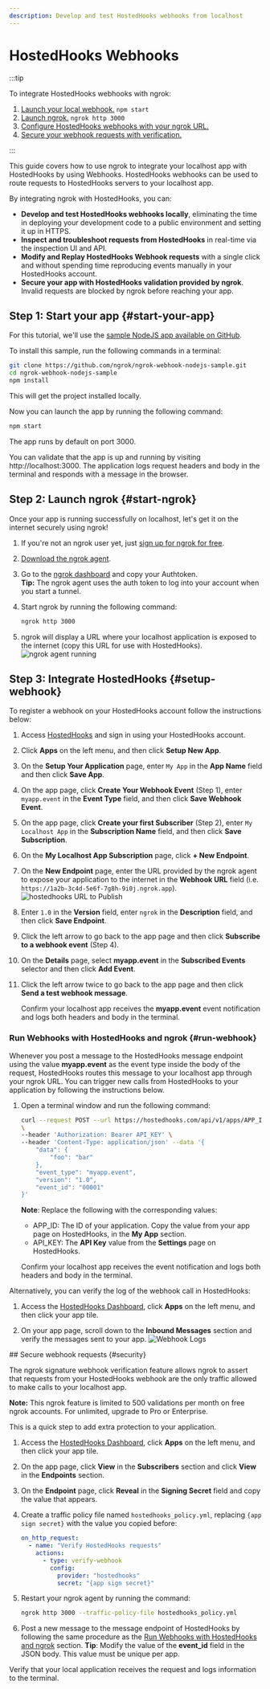 ```yaml
---
description: Develop and test HostedHooks webhooks from localhost
---
```



# HostedHooks Webhooks

:::tip

To integrate HostedHooks webhooks with ngrok:

1. [Launch your local webhook.](#start-your-app) `npm start`
1. [Launch ngrok.](#start-ngrok) `ngrok http 3000`
1. [Configure HostedHooks webhooks with your ngrok URL.](#setup-webhook)
1. [Secure your webhook requests with verification.](#security)

:::

This guide covers how to use ngrok to integrate your localhost app with HostedHooks by using Webhooks.
HostedHooks webhooks can be used to route requests to HostedHooks servers to your localhost app.

By integrating ngrok with HostedHooks, you can:

- **Develop and test HostedHooks webhooks locally**, eliminating the time in deploying your development code to a public environment and setting it up in HTTPS.
- **Inspect and troubleshoot requests from HostedHooks** in real-time via the inspection UI and API.
- **Modify and Replay HostedHooks Webhook requests** with a single click and without spending time reproducing events manually in your HostedHooks account.
- **Secure your app with HostedHooks validation provided by ngrok**. Invalid requests are blocked by ngrok before reaching your app.

## **Step 1**: Start your app {#start-your-app}

For this tutorial, we'll use the [sample NodeJS app available on GitHub](https://github.com/ngrok/ngrok-webhook-nodejs-sample).

To install this sample, run the following commands in a terminal:

```bash
git clone https://github.com/ngrok/ngrok-webhook-nodejs-sample.git
cd ngrok-webhook-nodejs-sample
npm install
```

This will get the project installed locally.

Now you can launch the app by running the following command:

```bash
npm start
```

The app runs by default on port 3000.

You can validate that the app is up and running by visiting http://localhost:3000. The application logs request headers and body in the terminal and responds with a message in the browser.

## **Step 2**: Launch ngrok {#start-ngrok}

Once your app is running successfully on localhost, let's get it on the internet securely using ngrok!

1. If you're not an ngrok user yet, just [sign up for ngrok for free](https://ngrok.com/signup).

1. [Download the ngrok agent](https://download.ngrok.com).

1. Go to the [ngrok dashboard](https://dashboard.ngrok.com) and copy your Authtoken. <br />
   **Tip:** The ngrok agent uses the auth token to log into your account when you start a tunnel.
1. Start ngrok by running the following command:

   ```bash
   ngrok http 3000
   ```

1. ngrok will display a URL where your localhost application is exposed to the internet (copy this URL for use with HostedHooks).
   ![ngrok agent running](/img/integrations/launch_ngrok_tunnel.png)

## **Step 3**: Integrate HostedHooks {#setup-webhook}

To register a webhook on your HostedHooks account follow the instructions below:

1. Access [HostedHooks](https://www.hostedhooks.com/) and sign in using your HostedHooks account.

1. Click **Apps** on the left menu, and then click **Setup New App**.

1. On the **Setup Your Application** page, enter `My App` in the **App Name** field and then click **Save App**.

1. On the app page, click **Create Your Webhook Event** (Step 1), enter `myapp.event` in the **Event Type** field, and then click **Save Webhook Event**.

1. On the app page, click **Create your first Subscriber** (Step 2), enter `My Localhost App` in the **Subscription Name** field, and then click **Save Subscription**.

1. On the **My Localhost App Subscription** page, click **+ New Endpoint**.

1. On the **New Endpoint** page, enter the URL provided by the ngrok agent to expose your application to the internet in the **Webhook URL** field (i.e. `https://1a2b-3c4d-5e6f-7g8h-9i0j.ngrok.app`).
   ![hostedhooks URL to Publish](../img/ngrok_url_configuration_hostedhooks.png)

1. Enter `1.0` in the **Version** field, enter `ngrok` in the **Description** field, and then click **Save Endpoint**.

1. Click the left arrow to go back to the app page and then click **Subscribe to a webhook event** (Step 4).

1. On the **Details** page, select **myapp.event** in the **Subscribed Events** selector and then click **Add Event**.

1. Click the left arrow twice to go back to the app page and then click **Send a test webhook message**.

   Confirm your localhost app receives the **myapp.event** event notification and logs both headers and body in the terminal.

### Run Webhooks with HostedHooks and ngrok {#run-webhook}

Whenever you post a message to the HostedHooks message endpoint using the value **myapp.event** as the event type inside the body of the request, HostedHooks routes this message to your localhost app through your ngrok URL.
You can trigger new calls from HostedHooks to your application by following the instructions below.

1. Open a terminal window and run the following command:

   ```bash
   curl --request POST --url https://hostedhooks.com/api/v1/apps/APP_ID/messages
   \
   --header 'Authorization: Bearer API_KEY' \
   --header 'Content-Type: application/json' --data '{
       "data": {
           "foo": "bar"
       },
       "event_type": "myapp.event",
       "version": "1.0",
       "event_id": "00001"
   }'
   ```

   **Note**: Replace the following with the corresponding values:

   - APP_ID: The ID of your application. Copy the value from your app page on HostedHooks, in the **My App** section.
   - API_KEY: The **API Key** value from the **Settings** page on HostedHooks.

   Confirm your localhost app receives the event notification and logs both headers and body in the terminal.

Alternatively, you can verify the log of the webhook call in HostedHooks:

1. Access the [HostedHooks Dashboard](https://www.hostedhooks.com/), click **Apps** on the left menu, and then click your app tile.

1. On your app page, scroll down to the **Inbound Messages** section and verify the messages sent to your app.
   ![Webhook Logs](../img/ngrok_logs_hostedhooks.png)

<InspectingRequests />

<ReplayingRequests />
## Secure webhook requests {#security}

The ngrok signature webhook verification feature allows ngrok to assert that requests from your HostedHooks webhook are the only traffic allowed to make calls to your localhost app.

**Note:** This ngrok feature is limited to 500 validations per month on free ngrok accounts. For unlimited, upgrade to Pro or Enterprise.

This is a quick step to add extra protection to your application.

1. Access the [HostedHooks Dashboard](https://www.hostedhooks.com/), click **Apps** on the left menu, and then click your app tile.

1. On the app page, click **View** in the **Subscribers** section and click **View** in the **Endpoints** section.

1. On the **Endpoint** page, click **Reveal** in the **Signing Secret** field and copy the value that appears.

1. Create a traffic policy file named `hostedhooks_policy.yml`, replacing `{app sign secret}` with the value you copied before:

   ```yaml
   on_http_request:
     - name: "Verify HostedHooks requests"
       actions:
         - type: verify-webhook
           config:
             provider: "hostedhooks"
             secret: "{app sign secret}"
   ```

1. Restart your ngrok agent by running the command:

   ```bash
   ngrok http 3000 --traffic-policy-file hostedhooks_policy.yml
   ```

1. Post a new message to the message endpoint of HostedHooks by following the same procedure as the [Run Webhooks with HostedHooks and ngrok](#run-webhook) section.
   **Tip**: Modify the value of the **event_id** field in the JSON body. This value must be unique per app.

Verify that your local application receives the request and logs information to the terminal.
